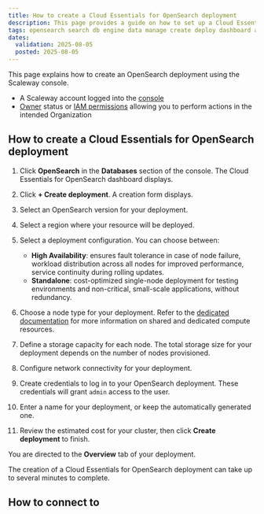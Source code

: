 ```yaml
---
title: How to create a Cloud Essentials for OpenSearch deployment
description: This page provides a guide on how to set up a Cloud Essentials for OpenSearch deployment using the Scaleway console.
tags: opensearch search db engine data manage create deploy dashboard api
dates:
  validation: 2025-08-05
  posted: 2025-08-05
---
```



This page explains how to create an OpenSearch deployment using the Scaleway console.

<Requirements />

- A Scaleway account logged into the [console](https://console.scaleway.com)
- [Owner](/iam/concepts/#owner) status or [IAM permissions](/iam/concepts/#permission) allowing you to perform actions in the intended Organization

## How to create a Cloud Essentials for OpenSearch deployment

1. Click **OpenSearch** in the **Databases** section of the console. The Cloud Essentials for OpenSearch dashboard displays.

2. Click **+ Create deployment**. A creation form displays.

3. Select an OpenSearch version for your deployment.

4. Select a region where your resource will be deployed.

5. Select a deployment configuration. You can choose between:

    - **High Availability**: ensures fault tolerance in case of node failure, workload distribution across all nodes for improved performance, service continuity during rolling updates.
    - **Standalone**: cost-optimized single-node deployment for testing environments and non-critical, small-scale applications, without redundancy.

6. Choose a node type for your deployment. Refer to the [dedicated documentation](/opensearch/reference-content/shared-vs-dedicated-resources/) for more information on shared and dedicated compute resources.

7. Define a storage capacity for each node. The total storage size for your deployment depends on the number of nodes provisioned.

8. Configure network connectivity for your deployment.

9. Create credentials to log in to your OpenSearch deployment. These credentials will grant `admin` access to the user.

10. Enter a name for your deployment, or keep the automatically generated one.

11. Review the estimated cost for your cluster, then click **Create deployment** to  finish.

You are directed to the **Overview** tab of your deployment.

<Message type="note">
The creation of a Cloud Essentials for OpenSearch deployment can take up to several minutes to complete.
</Message>

## How to connect to 
